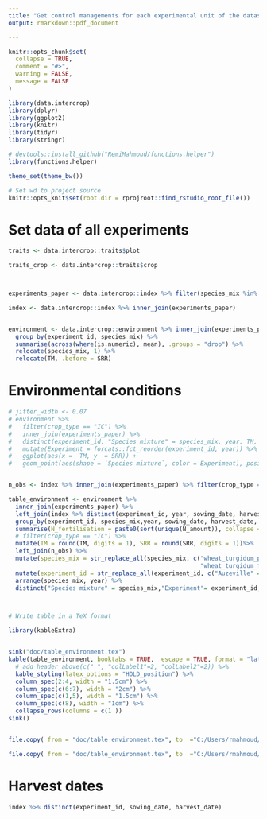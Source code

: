 ```yaml
---
title: "Get control managements for each experimental unit of the dataset"
output: rmarkdown::pdf_document

---
```



```r
knitr::opts_chunk$set(
  collapse = TRUE,
  comment = "#>",
  warning = FALSE,
  message = FALSE
)
```

```r



library(data.intercrop)
library(dplyr)
library(ggplot2)
library(knitr)
library(tidyr)
library(stringr)

# devtools::install_github("RemiMahmoud/functions.helper")
library(functions.helper)

theme_set(theme_bw())

# Set wd to project source
knitr::opts_knit$set(root.dir = rprojroot::find_rstudio_root_file())
```


# Set data of all experiments

```r

traits <- data.intercrop::traits$plot

traits_crop <- data.intercrop::traits$crop



experiments_paper <- data.intercrop::index %>% filter(species_mix %in% c("wheat_turgidum_pea", "wheat_turgidum_fababean"),  experiment_id %in% c("Auzeville_SGs_2007", "Auzeville_TE_2006", "Auzeville_TO_2013",  "Auzeville_cochard_2010", "Auzeville_PP_2011", "Auzeville_ZN_2012")) %>% distinct(experiment_id, species_mix)

index <- data.intercrop::index %>% inner_join(experiments_paper)


environment <- data.intercrop::environment %>% inner_join(experiments_paper) %>% filter(crop_type == "IC")%>% distinct(experiment_id, species_mix,TM, SRR) %>% 
  group_by(experiment_id, species_mix) %>% 
  summarise(across(where(is.numeric), mean), .groups = "drop") %>% 
  relocate(species_mix, 1) %>% 
  relocate(TM, .before = SRR)
```

# Environmental conditions


```r

# jitter_width <- 0.07
# environment %>%
#   filter(crop_type == "IC") %>% 
#   inner_join(experiments_paper) %>% 
#   distinct(experiment_id, "Species mixture" = species_mix, year, TM, SRR) %>% 
#   mutate(Experiment = forcats::fct_reorder(experiment_id, year)) %>% 
#   ggplot(aes(x =  TM, y  = SRR)) +
#   geom_point(aes(shape = `Species mixture`, color = Experiment), position = position_jitter(width = jitter_width, height = NULL))


n_obs <- index %>% inner_join(experiments_paper) %>% filter(crop_type == "IC") %>% distinct(experiment_id, management, species_mix) %>% count(experiment_id, species_mix)

table_environment <- environment %>%
  inner_join(experiments_paper) %>%
  left_join(index %>% distinct(experiment_id, year, sowing_date, harvest_date, species_mix,  N_amount)) %>% 
  group_by(experiment_id, species_mix,year, sowing_date, harvest_date, TM, SRR) %>% 
  summarise(N_fertilisation = paste0(sort(unique(N_amount)), collapse = "-"), .groups = "drop") %>% 
  # filter(crop_type == "IC") %>% 
  mutate(TM = round(TM, digits = 1), SRR = round(SRR, digits = 1))%>%
  left_join(n_obs) %>% 
  mutate(species_mix = str_replace_all(species_mix, c("wheat_turgidum_pea" = "Durum wheat / Pea", 
                                                      "wheat_turgidum_fababean" = "Durum wheat / Faba bean"))) %>% 
  mutate(experiment_id = str_replace_all(experiment_id, c("Auzeville" = "Auz", "_cochard" =""))) %>% 
  arrange(species_mix, year) %>% 
  distinct("Species mixture" = species_mix,"Experiment"= experiment_id,  "Sum of precipitations (mm)" = SRR, "Mean temperature (°C)" = TM, "N fertilization (kg/ha)" = N_fertilisation, "Sowing date" = sowing_date, "Harvest date" = harvest_date, "Nb. of observations"= n) 



# Write table in a TeX format

library(kableExtra)


sink("doc/table_environment.tex")
kable(table_environment, booktabs = TRUE,  escape = TRUE, format = "latex", longtable = T, label = "table_environement", caption = "Environmental conditions and caracteristics of the experiments") %>% 
  # add_header_above(c(" ", "colLabel1"=2, "colLabel2"=2)) %>% 
  kable_styling(latex_options = "HOLD_position") %>%
  column_spec(2:4, width = "1.5cm") %>%
  column_spec(c(6:7), width = "2cm") %>%
  column_spec(c(1,5), width = "1.5cm") %>%
  column_spec(c(8), width = "1cm") %>%
  collapse_rows(columns = c(1 ))
sink()


file.copy( from = "doc/table_environment.tex", to  ="C:/Users/rmahmoud/Dropbox/Applications/Overleaf/Manuscrit thèse/chap4_modeling_IC/tables/table_environment.tex", overwrite = TRUE)

file.copy( from = "doc/table_environment.tex", to  ="C:/Users/rmahmoud/Dropbox/Applications/Overleaf/Paper modeling intercrops/tables/table_environment.tex", overwrite = TRUE)

```

# Harvest dates

```r

index %>% distinct(experiment_id, sowing_date, harvest_date)

```


